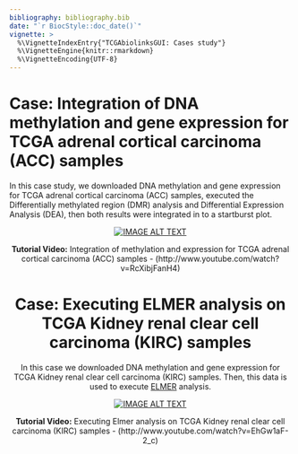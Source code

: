 ```yaml
---
bibliography: bibliography.bib
date: "`r BiocStyle::doc_date()`"
vignette: >
  %\VignetteIndexEntry{"TCGAbiolinksGUI: Cases study"}
  %\VignetteEngine{knitr::rmarkdown}
  %\VignetteEncoding{UTF-8}
---
```



# Case: Integration of DNA methylation and gene expression for TCGA adrenal cortical carcinoma (ACC) samples

In this case study, we downloaded DNA methylation and gene expression for TCGA adrenal cortical carcinoma (ACC) samples, executed the Differentially methylated region (DMR) analysis and Differential Expression Analysis  (DEA),  then both results were integrated in to a startburst plot.

<center>
[![IMAGE ALT TEXT](http://img.youtube.com/vi/RcXibjFanH4/0.jpg)](http://www.youtube.com/watch?v=RcXibjFanH4 "Tutorial video: Integration of methylation and expression for TCGA adrenal cortical carcinoma (ACC) samples - (http://www.youtube.com/watch?v=RcXibjFanH4)")

<center>**Tutorial Video:** Integration of methylation and expression for TCGA adrenal cortical carcinoma (ACC) samples - (http://www.youtube.com/watch?v=RcXibjFanH4)
</center>

# Case: Executing ELMER analysis on TCGA Kidney renal clear cell carcinoma (KIRC) samples

In this case we downloaded DNA methylation and gene expression for TCGA Kidney renal clear cell carcinoma (KIRC) samples. Then, this data is used to execute [ELMER](http://bioconductor.org/packages/ELMER/) analysis.

<center>
[![IMAGE ALT TEXT](http://img.youtube.com/vi/EhGw1aF-2_c/0.jpg)](http://www.youtube.com/watch?v=EhGw1aF-2_c "Tutorial video: Executing Elmer analysis on TCGA Kidney renal clear cell carcinoma (KIRC) samples - (http://www.youtube.com/watch?v=EhGw1aF-2_c)")

**Tutorial Video:** Executing Elmer analysis on TCGA Kidney renal clear cell carcinoma (KIRC) samples - (http://www.youtube.com/watch?v=EhGw1aF-2_c)
</center>

